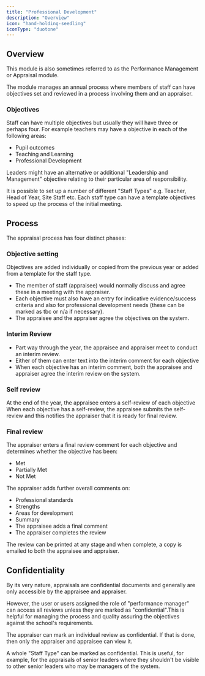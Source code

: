 ```yaml
---
title: "Professional Development"
description: "Overview"
icon: "hand-holding-seedling"
iconType: "duotone"
---
```



<ModuleCards />

## Overview

This module is also sometimes referred to as the Performance Management or Appraisal module.

The module manages an annual process where members of staff can have objectives set and reviewed in a process involving them and an appraiser.

### Objectives

Staff can have multiple objectives but usually they will have three or perhaps four. For example teachers may have a objective in each of the following areas:

* Pupil outcomes
* Teaching and Learning
* Professional Development

Leaders might have an alternative or additional "Leadership and Management" objective relating to their particular area of responsibility.

<Tip>
    It is possible to set up a number of different "Staff Types" e.g. Teacher, Head of Year, Site Staff etc. Each staff
    type can have a template objectives to speed up the process of the initial meeting.
</Tip>

## Process

The appraisal process has four distinct phases:

### Objective setting

Objectives are added individually or copied from the previous year or added from a template for the staff type.

* The member of staff (appraisee) would normally discuss and agree these in a meeting with the appraiser.
* Each objective must also have an entry for indicative evidence/success criteria and also for professional development needs (these can be marked as tbc or n/a if necessary).
* The appraisee and the appraiser agree the objectives on the system.

### Interim Review

* Part way through the year, the appraisee and appraiser meet to conduct an interim review.
* Either of them can enter text into the interim comment for each objective
* When each objective has an interim comment, both the appraisee and appraiser agree the interim review on the system.

### Self review
At the end of the year, the appraisee enters a self-review of each objective
When each objective has a self-review, the appraisee submits the self-review and this notifies the appraiser that it is ready for final review.

### Final review

The appraiser enters a final review comment for each objective and determines whether the objective has been:

* Met
* Partially Met
* Not Met

The appraiser adds further overall comments on:

* Professional standards
* Strengths
* Areas for development
* Summary
* The appraisee adds a final comment
* The appraiser completes the review

<Tip>
    The review can be printed at any stage and when complete, a copy is emailed to both the appraisee and appraiser.
</Tip>

## Confidentiality

By its very nature, appraisals are confidential documents and generally are only accessible by the appraisee and
appraiser.

However, the user or users assigned the role of "performance manager" can access all reviews unless they are marked as
"confidential".This is helpful for managing the process and quality assuring the objectives against the
school's requirements.

The appraiser can mark an individual review as confidential. If that is done, then only the appraiser and
appraisee can view it.

A whole "Staff Type" can be marked as confidential. This is useful, for example, for the appraisals of senior leaders
where they shouldn't be visible to other senior leaders who may be managers of the system.


<NextSteps/>
